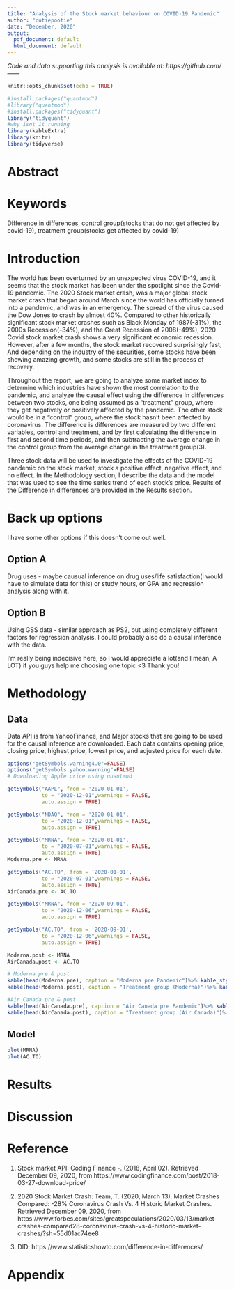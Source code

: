 ```yaml
---
title: "Analysis of the Stock market behaviour on COVID-19 Pandemic"
author: "cutiepootie"
date: "December, 2020"
output:
  pdf_document: default
  html_document: default
---
```

*Code and data supporting this analysis is available at: https://github.com/------*
```r
knitr::opts_chunk$set(echo = TRUE)
```

```r
#install.packages("quantmod")
#library("quantmod")
#install.packages("tidyquant")
library("tidyquant")
#why isnt it running
library(kableExtra)
library(knitr)
library(tidyverse)
```
# Abstract  

# Keywords  
Difference in differences, 
control group(stocks that do not get affected by covid-19), treatment group(stocks get affected by covid-19)

# Introduction
The world has been overturned by an unexpected virus COVID-19, and it seems that the stock market has been under the spotlight since the Covid-19 pandemic. The 2020 Stock market crash, was a major global stock market crash that began around March since the world has officially turned into a pandemic, and was in an emergency. The spread of the virus caused the Dow Jones to crash by almost 40%. Compared to other historically significant stock market crashes such as Black Monday of 1987(-31%), the 2000s Recession(-34%), and the Great Recession of 2008(-49%), 2020 Covid stock market crash shows a very significant economic recession. However, after a few months, the stock market recovered surprisingly fast, And depending on the industry of the securities, some stocks have been showing amazing growth, and some stocks are still in the process of recovery.  

Throughout the report, we are going to analyze some market index to determine which industries have shown the most correlation to the pandemic, and analyze the causal effect using the difference in differences between two stocks, one being assumed as a "treatment" group, where they get negatively or positively affected by the pandemic. The other stock would be in a "control" group, where the stock hasn't been affected by coronavirus. The difference is differences are measured by two different variables, control and treatment, and by first calculating the difference in first and second time periods, and then subtracting the average change in the control group from the average change in the treatment group(3).  

Three stock data will be used to investigate the effects of the COVID-19 pandemic on the stock market, stock a positive effect, negative effect, and no effect. In the Methodology section, I describe the data and the model that was used to see the time series trend of each stock's price. Results of the Difference in differences are provided in the Results section.  

# Back up options
I have some other options if this doesn't come out well. 

## Option A
Drug uses - maybe causual inference on drug uses/life satisfaction(i would have to simulate data for this) or study hours, or GPA
and regression analysis along with it.   

## Option B
Using GSS data - similar approach as PS2, but using completely different factors for regression analysis. 
I could probably also do a causal inference with the data.   

I'm really being indecisive here, so I would appreciate a lot(and I mean, A LOT) if you guys help me choosing one topic <3 Thank you!

# Methodology

## Data
Data API is from YahooFinance, and Major stocks that are going to be used for the causal inference are downloaded. Each data contains opening price, closing price, highest price, lowest price, and adjusted price for each date. 
```r
options("getSymbols.warning4.0"=FALSE)
options("getSymbols.yahoo.warning"=FALSE)
# Downloading Apple price using quantmod

getSymbols("AAPL", from = '2020-01-01',
           to = "2020-12-01",warnings = FALSE,
           auto.assign = TRUE)

getSymbols("NDAQ", from = '2020-01-01',
           to = "2020-12-01",warnings = FALSE,
           auto.assign = TRUE)

getSymbols("MRNA", from = '2020-01-01',
           to = "2020-07-01",warnings = FALSE,
           auto.assign = TRUE)
Moderna.pre <- MRNA

getSymbols("AC.TO", from = '2020-01-01',
           to = "2020-07-01",warnings = FALSE,
           auto.assign = TRUE)
AirCanada.pre <- AC.TO

getSymbols("MRNA", from = '2020-09-01',
           to = "2020-12-06",warnings = FALSE,
           auto.assign = TRUE)

getSymbols("AC.TO", from = '2020-09-01',
           to = "2020-12-06",warnings = FALSE,
           auto.assign = TRUE)

Moderna.post <- MRNA
AirCanada.post <- AC.TO
```

```r

# Moderna pre & post
kable(head(Moderna.pre), caption = "Moderna pre Pandemic")%>% kable_styling(latex_options = "HOLD_position")
kable(head(Moderna.post), caption = "Treatment group (Moderna)")%>% kable_styling(latex_options = "HOLD_position")

#Air Canada pre & post 
kable(head(AirCanada.pre), caption = "Air Canada pre Pandemic")%>% kable_styling(latex_options = "HOLD_position")
kable(head(AirCanada.post), caption = "Treatment group (Air Canada)")%>% kable_styling(latex_options = "HOLD_position")
```




## Model
```r
plot(MRNA)
plot(AC.TO)
```

# Results 

# Discussion


# Reference
1. Stock market API: Coding Finance -. (2018, April 02). Retrieved December 09, 2020, from https://www.codingfinance.com/post/2018-03-27-download-price/

2. 2020 Stock Market Crash: Team, T. (2020, March 13). Market Crashes Compared: -28% Coronavirus Crash Vs. 4 Historic Market Crashes. Retrieved December 09, 2020, from https://www.forbes.com/sites/greatspeculations/2020/03/13/market-crashes-compared28-coronavirus-crash-vs-4-historic-market-crashes/?sh=55d01ac74ee8

3. DID: https://www.statisticshowto.com/difference-in-differences/

# Appendix

